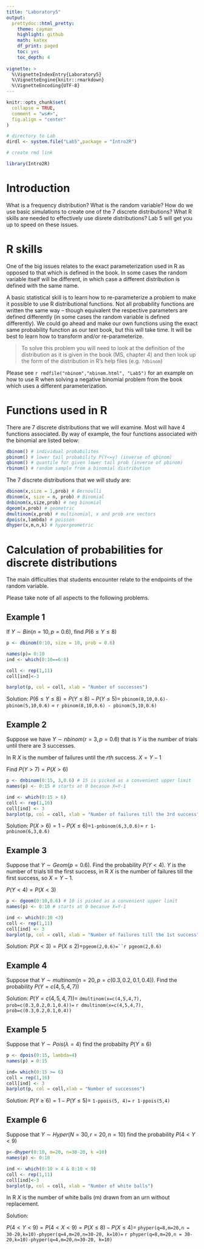```yaml
---
title: "Laboratory5"
output: 
  prettydoc::html_pretty:
    theme: cayman
    highlight: github
    math: katex
    df_print: paged
    toc: yes
    toc_depth: 4
             
vignette: >
  %\VignetteIndexEntry{Laboratory5}
  %\VignetteEngine{knitr::rmarkdown}
  %\VignetteEncoding{UTF-8}
---
```


```r
knitr::opts_chunk$set(
  collapse = TRUE,
  comment = "ws#>",
  fig.align = "center"
)

# directory to Lab
dirdl <- system.file("Lab5",package = "Intro2R")

# create rmd link

library(Intro2R)


```


# Introduction

What is a frequency distribution? What is the random variable? How do we use basic simulations to create one of the 7 discrete distributions? What R skills are needed to effectively use disrete distributions?
Lab 5 will get you up to speed on these issues.

# R skills

One of the big issues relates to the exact parameterization used in R as opposed to that which is defined in the book. In some cases the random variable itself will be different, in which case a different distribution is defined with the same name. 

A basic statistical skill is to learn how to re-parameterize a problem to make it possible to use R distributional functions. Not all probability functions are written the same way -- though equivalent the respective parameters are defined differently (in some cases the random variable is defined differently). We could go ahead and make our own functions using the exact same probability function as our text book, but this will take time. It will be best to learn how to transform and/or re-parameterize.

> To solve this problem you will need to look at the definition of the distribution as it is given in the book (MS, chapter 4) and then look up the form of the distribution in R's help files (e.g. `?dbinom`)

Please see `r rmdfile("nbinom","nbinom.html", "Lab5")` for an example on how to use R when solving a negative binomial problem from the book which uses a different parameterization.


# Functions used in R

There are 7 discrete distributions that we will examine. Most will have 4 functions associated. By way of example, the four functions associated with the binomial are listed below:

```r
dbinom() # individual probabilites
pbinom() # lower tail probability P(Y<=y) (inverse of qbinom)
qbinom() # quantile for given lower tail prob (inverse of pbinom)
rbinom() # random sample from a binomial distribution
```


The 7 discrete distributions that we will study are:

```r
dbinom(x,size = 1,prob) # Bernoulli
dbinom(x, size = n, prob) # Binomial
dnbinom(x,size,prob) # neg binomial
dgeom(x,prob) # geometric
dmultinom(x,prob) # multinomial, x and prob are vectors
dpois(x,lambda) # poisson
dhyper(x,m,n,k) # hypergeometric
```


# Calculation of probabilities for discrete distributions

The main difficulties that students encounter relate to the endpoints of the random variable.

Please take note of all aspects to the following problems.

## Example 1

If $Y\sim Bin(n=10, p=0.6)$,  find $P(6 \le Y \le 8)$

```r
p <- dbinom(0:10, size = 10, prob = 0.6)

names(p)= 0:10
ind <- which(0:10==6:8)

coll <- rep(1,11)
coll[ind]<-3

barplot(p, col = coll, xlab = "Number of successes")
```




Solution: $P(6\le Y \le 8) = P(Y\le 8) - P(Y\le 5)=$ `pbinom(8,10,0.6)-pbinom(5,10,0.6)` = `r pbinom(8,10,0.6) - pbinom(5,10,0.6)`


## Example 2

Suppose we have $Y \sim nbinom(r=3, p=0.6)$ that is $Y$ is the number of trials until there are 3 successes.

In R $X$ is the number of failures until the $rth$ success. $X=Y-1$

Find $P(Y>7)  = P(X>6)$ 

```r
p <- dnbinom(0:15, 3,0.6) # 15 is picked as a convenient upper limit
names(p) <- 0:15 # starts at 0 becasue X=Y-1

ind <- which(0:15 > 6)
coll <- rep(1,16)
coll[ind] <- 3
barplot(p, col = coll, xlab = "Number of failures till the 3rd success")
```



Solution: $P(X>6)=1-P(X\le 6)=$`1-pnbinom(6,3,0.6)`= `r 1-pnbinom(6,3,0.6)`

## Example 3

Suppose that $Y\sim Geom(p=0.6)$. Find the probability $P(Y < 4)$.
$Y$ is the number of trials till the first success, in R $X$ is the number of failures till the first success, so $X=Y-1$.

$P(Y<4)=P(X<3)$

```r
p <- dgeom(0:10,0.6) # 10 is picked as a convenient upper limit
names(p) <- 0:10 # starts at 0 becasue X=Y-1

ind <- which(0:10 <3)
coll <- rep(1,11)
coll[ind] <- 3
barplot(p, col = coll, xlab = "Number of failures till the 1st success")
```



Solution: $P(X<3)=P(X\le 2)=$`pgeom(2,0.6)=``r pgeom(2,0.6)`

## Example 4

Suppose that $Y \sim multinom(n=20, p=c(0.3,0.2,0.1,0.4))$.  Find the probability $P(Y=c(4,5,4,7))$

Solution: $P(Y=c(4,5,4,7))=$ `dmultinom(x=c(4,5,4,7), prob=c(0.3,0.2,0.1,0.4))=` `r dmultinom(x=c(4,5,4,7), prob=c(0.3,0.2,0.1,0.4))`


## Example 5

Suppose that $Y\sim Pois(\lambda = 4)$ find the probabilty $P(Y \ge 6)$

```r
p <- dpois(0:15, lambda=4)
names(p) = 0:15

ind= which(0:15 >= 6)
coll = rep(1,16)
coll[ind] <- 3
barplot(p, col = coll,xlab = "Number of successes")
```

Solution: $P(Y \ge 6)=1-P(Y\le 5)=$ `1-ppois(5, 4)=` `r 1-ppois(5,4)`


## Example 6

Suppose that $Y\sim Hyper(N=30,r=20,n=10)$ find the probability $P(4 < Y < 9)$


```r
p<-dhyper(0:10, m=20, n=30-20, k =10)
names(p) <- 0:10

ind <- which(0:10 > 4 & 0:10 < 9)
coll <- rep(1,11)
coll[ind]<-3
barplot(p, col = coll, xlab = "Number of white balls")
```


In R $X$ is the number of white balls (m) drawn from an urn without replacement.

Solution:

$P(4<Y<9)=P(4<X<9)=P(X\le 8)-P(X\le 4)=$ `phyper(q=8,m=20,n = 30-20,k=10)-phyper(q=4,m=20,n=30-20, k=10)=` `r phyper(q=8,m=20,n = 30-20,k=10)-phyper(q=4,m=20,n=30-20, k=10)`  
